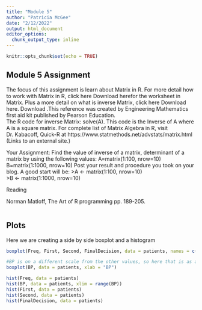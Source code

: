 ```yaml
---
title: "Module 5"
author: "Patricia McGee"
date: "2/12/2022"
output: html_document
editor_options: 
  chunk_output_type: inline
---
```


```r
knitr::opts_chunk$set(echo = TRUE)
```

## Module 5 Assignment

The focus of this assignment is learn about Matrix in R. 
For more detail how to work with Matrix in R, click here  Download herefor the worksheet in Matrix.
Plus a more detail on what is inverse Matrix, click here  Download here.  Download .This reference was created by Engineering Mathematics first aid kit published by Pearson Education.  
The R code for inverse Matrix: solve(A). This code is the Inverse of A where A is a square matrix. For complete list of Matrix Algebra in R, visit  Dr. Kabacoff, Quick-R at https://www.statmethods.net/advstats/matrix.html (Links to an external site.)

Your Assignment:
Find the value of inverse of a matrix, determinant of a matrix by using the following values:
A=matrix(1:100, nrow=10)
B=matrix(1:1000, nrow=10)
Post your result and procedure you took on your blog.
A good start will be:
>A <- matrix(1:100, nrow=10)  
>B <- matrix(1:1000, nrow=10)


Reading 

Norman Matloff, The Art of R programming pp. 189-205.



```r




```

## Plots

Here we are creating a side by side boxplot and a histogram

```r
boxplot(Freq, First, Second, FinalDecision, data = patients, names = c("Freq", "First", "Second", "FinalDecision"))

#BP is on a different scale from the other values, so here that is as a separate boxplot
boxplot(BP, data = patients, xlab = "BP")

hist(Freq, data = patients)
hist(BP, data = patients, xlim = range(BP))
hist(First, data = patients)
hist(Second, data = patients)
hist(FinalDecision, data = patients)


```

